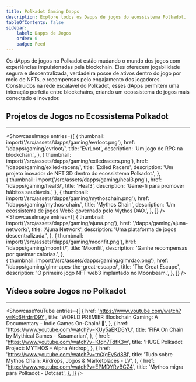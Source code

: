 ```yaml
---
title: Polkadot Gaming Dapps
description: Explore todos os Dapps de jogos do ecossistema Polkadot.
tableOfContents: false
sidebar:
    label: Dapps de Jogos
    order: 0
    badge: Feed
---
```




Os dApps de jogos no Polkadot estão mudando o mundo dos jogos com experiências impulsionadas pela blockchain. Eles oferecem jogabilidade segura e descentralizada, verdadeira posse de ativos dentro do jogo por meio de NFTs, e recompensas pelo engajamento dos jogadores. Construídos na rede escalável do Polkadot, esses dApps permitem uma interação perfeita entre blockchains, criando um ecossistema de jogos mais conectado e inovador.

## Projetos de Jogos no Ecossistema Polkadot
----------------
<ShowcaseImage
  entries={[
        {
      thumbnail: import('/src/assets/dapps/gaming/evrloot.png'),
      href: '/dapps/gaming/evrloot/',
      title: 'EvrLoot',
      description: 'Um jogo de RPG na blockchain.',
    },
                     {
      thumbnail: import('/src/assets/dapps/gaming/exiledracers.png'),
      href: '/dapps/gaming/exiled-racers/',
      title: 'Exiled Racers',
      description: 'Um projeto inovador de NFT 3D dentro do ecossistema Polkadot.',
      },  
    {
      thumbnail: import('/src/assets/dapps/gaming/heal3.png'),
      href: '/dapps/gaming/heal3/',
      title: 'Heal3',
      description: 'Game-fi para promover hábitos saudáveis.',
      },
              {
      thumbnail: import('/src/assets/dapps/gaming/mythoschain.png'),
      href: '/dapps/gaming/mythos-chain/',
      title: 'Mythos Chain',
      description: 'Um ecossistema de jogos Web3 governado pelo Mythos DAO.',
    },
  ]}
/>
<ShowcaseImage
  entries={[
        {
      thumbnail: import('/src/assets/dapps/gaming/ajuna.png'),
      href: '/dapps/gaming/ajuna-network/',
      title: 'Ajuna Network',
      description: 'Uma plataforma de jogos descentralizada.',
    },
                     {
      thumbnail: import('/src/assets/dapps/gaming/moonfit.png'),
      href: '/dapps/gaming/moonfit/',
      title: 'Moonfit',
      description: 'Ganhe recompensas por queimar calorias.',
      },  
    {
      thumbnail: import('/src/assets/dapps/gaming/glmrdao.png'),
      href: '/dapps/gaming/glmr-apes-the-great-escape/',
      title: 'The Great Escape',
      description: 'O primeiro jogo NFT web3 implantado no Moonbeam.',
      },
  ]}
/>

## Vídeos sobre Jogos no Polkadot
----------------
<ShowcaseYouTube
  entries={[
        {
      href: 'https://www.youtube.com/watch?v=Kc6HrdrrD9Y',
      title: 'WORLD PREMIER Blockchain Gaming: A Documentary - Indie Games On-Chain! 👾',
    },
    {
      href: 'https://www.youtube.com/watch?v=KUy5aEKD6YU',
      title: 'FIFA On Chain by Mythical Games - Kusamarian',
    },
    {
      href: 'https://www.youtube.com/watch?v=Kfqn7FdfK3w',
      title: 'HUGE Polkadot Project: MYTHOS - Alpha Airdrop',
    },
        {
      href: 'https://www.youtube.com/watch?v=tmXgEySd8BI',
      title: 'Tudo sobre Mythos Chain: Airdrops, Jogos & Marketplaces - LV',
    },
    {
      href: 'https://www.youtube.com/watch?v=EPMDYRvBCZ4',
      title: 'Mythos migra para Polkadot - Dotcast',
    },
  ]}
/>
